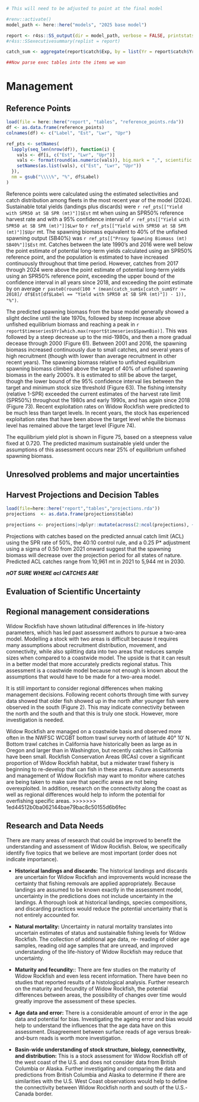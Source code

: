 
<!-- -->
<!-- Load the report from the completed model -->
```r

# This will need to be adjusted to point at the final model

#renv::activate()
model_path <- here::here("models", "2025 base model")

report <- r4ss::SS_output(dir = model_path, verbose = FALSE, printstats = FALSE)
#r4ss::SSexecutivesummary(replist = report) 

catch_sum <- aggregate(report$catch$Exp, by = list(Yr = report$catch$Yr), sum)

##Now parse exec tables into the items we wan
```




# Management 

## Reference Points

```r

load(file = here::here("report", "tables", "reference_points.rda"))
df <- as.data.frame(reference_points)
colnames(df) <- c("Label", "Est", "Lwr", "Upr")

ref_pts <- setNames(
  lapply(seq_len(nrow(df)), function(i) {
    vals <- df[i, c("Est", "Lwr", "Upr")]
    vals <- format(round(as.numeric(vals)), big.mark = ",", scientific = FALSE)
    setNames(as.list(vals), c("Est", "Lwr", "Upr"))
  }),
  nm = gsub("\\\\%", "%", df$Label)
)

```


Reference points were calculated using the estimated selectivities and catch distribution among fleets in the most recent year of the model (2024). Sustainable total yields (landings plus discards) were `r ref_pts[["Yield with SPR50 at SB SPR (mt)"]]$Est` mt when using an SPR50% reference harvest rate and with a 95% confidence interval of `r ref_pts[["Yield with SPR50 at SB SPR (mt)"]]$Lwr` to `r ref_pts[["Yield with SPR50 at SB SPR (mt)"]]$Upr` mt. The spawning biomass equivalent to 40% of the unfished spawning output (SB40%) was `r ref_pts[["Proxy Spawning Biomass (mt) SB40%"]]$Est` mt. Catches between the late 1990's and 2016 were well below the point estimate of potential long-term yields calculated using an SPR50% reference point, and the population is estimated to have increased continuously throughout that time period. However, catches from 2017 through 2024 were above the point estimate of potential long-term yields using an SPR50% reference point, exceeding the upper bound of the confidence interval in all years since 2018, and exceeding the point estimate by on average `r paste0(round(100 * (mean(catch_sum$x[catch_sum$Yr >= 2018]/ df$Est[df$Label == "Yield with SPR50 at SB SPR (mt)"]) - 1)), "%")`.

The predicted spawning biomass from the base model generally showed a slight decline until the late 1970s, followed by steep increase above unfished equilibrium biomass and reaching a peak in `r report$timeseries$Yr[which.max(report$timeseries$SpawnBio)]`. This was followed by a steep decrease up to the mid-1980s, and then a more gradual decease through 2000 (Figure 61). Between 2001 and 2016, the spawning biomass increased continuously due to small catches, and several years of high recruitment (though with lower than average recruitment in other recent years). The spawning biomass relative to unfished equilibrium spawning biomass climbed above the target of 40% of unfished spawning biomass in the early 2000's. It is estimated to still be above the target, though the lower bound of the 95% confidence interval lies between the target and minimum stock size threshold (Figure 63). The fishing intensity (relative 1-SPR) exceeded the current estimates of the harvest rate limit (SPR50%) throughout the 1980s and early 1990s, and has again since 2018 (Figure 73). Recent exploitation rates on Widow Rockfish were predicted to be much less than target levels. In recent years, the stock has experienced exploitation rates that have been above the target level while the biomass level has remained above the target level (Figure 74).

The equilibrium yield plot is shown in Figure 75, based on a steepness value fixed at 0.720. The predicted maximum sustainable yield under the assumptions of this assessment occurs near 25% of equilibrium unfished spawning biomass.


## Unresolved problems and major uncertainties


## Harvest Projections and Decision Tables

```r
load(file=here::here("report","tables","projections.rda"))
projections  <- as.data.frame(projections$table)

projections <- projections|>dplyr::mutate(across(2:ncol(projections), ~ round(.x)))

```




Projections with catches based on the predicted annual catch limit (ACL) using the SPR rate of 50%, the
40:10 control rule, and a 0.25 P* adjustment using a sigma of 0.50 from 2021 onward suggest that the
spawning biomass will decrease over the projection period for all states of nature. Predicted ACL catches
range from 10,961 mt in 2021 to 5,944 mt in 2030. 

***nOT SURE WHERE acl CATCHES ARE ***

## Evaluation of Scientific Uncertainty

## Regional management considerations


Widow Rockfish have shown latitudinal differences in life-history parameters, which has led past assessment authors to pursue a two-area model. Modelling a stock with two areas is difficult because it requires many assumptions about recruitment distribution, movement, and connectivity, while also splitting data into two areas that reduces sample sizes when compared to a coastwide model. The upside is that it can result in a better model that more accurately predicts regional status. This assessment is a coastwide model because not enough is known about the assumptions that would have to be made for a two-area model. 

It is still important to consider regional differences when making management decisions. Following recent cohorts through time with survey data showed that older fish showed up in the north after younger fish were observed in the south (Figure 2). This may indicate connectivity between the north and the south and that this is truly one stock. However, more investigation is needed.

Widow Rockfish are managed on a coastwide basis and observed more often in the NWFSC WCGBT bottom trawl survey north of latitude 40° 10′ N. Bottom trawl catches in California have historically been as large as in Oregon and larger than in Washington, but recently catches in California have been small. Rockfish Conservation Areas (RCAs) cover a significant proportion of Widow Rockfish habitat, but a midwater trawl fishery is beginning to re-develop that can fish in these areas. Future assessments and management of Widow Rockfish may want to monitor where catches are being taken to make sure that specific areas are not being overexploited. In addition, research on the connectivity along the coast as well as regional differences would help to inform the potential for overfishing specific areas.
>>>>>>> 1ed44512b0ba062144bae79bac8c50155d6b6fec

## Research and Data Needs

<!-- 1. Describe progress on Research and Data Needs items identified in the most recent previous stock assessment document and associated STAR panel report.  -->
<!-- 2. Describe new research and data needs and specify their priority (high, medium, low).  -->

There are many areas of research that could be improved to benefit the understanding and assessment of
Widow Rockfish. Below, we specifically identify five topics that we believe are most important (order
does not indicate importance).

* **Historical landings and discards:** The historical landings and discards are uncertain for Widow
Rockfish and improvements would increase the certainty that fishing removals are applied
appropriately. Because landings are assumed to be known exactly in the assessment model,
uncertainty in the predictions does not include uncertainty in the landings. A thorough look at
historical landings, species compositions, and discarding practices would reduce the potential
uncertainty that is not entirely accounted for.

* **Natural mortality:** Uncertainty in natural mortality translates into uncertain estimates of status
and sustainable fishing levels for Widow Rockfish. The collection of additional age data, re-
reading of older age samples, reading old age samples that are unread, and improved
understanding of the life-history of Widow Rockfish may reduce that uncertainty.

* **Maturity and fecundity:**: There are few studies on the maturity of Widow Rockfish and even
less recent information. There have been no studies that reported results of a histological
analysis. Further research on the maturity and fecundity of Widow Rockfish, the potential
differences between areas, the possibility of changes over time would greatly improve the
assessment of these species.
* **Age data and error:** There is a considerable amount of error in the age data and potential for
bias. Investigating the ageing error and bias would help to understand the influences that the age
data have on this assessment. Disagreement between surface reads of age versus break-and-burn
reads is worth more investigation.
* **Basin-wide understanding of stock structure, biology, connectivity, and distribution:** This is
a stock assessment for Widow Rockfish off of the west coast of the U.S. and does not consider
data from British Columbia or Alaska. Further investigating and comparing the data and
predictions from British Columbia and Alaska to determine if there are similarities with the U.S.
West Coast observations would help to define the connectivity between Widow Rockfish north
and south of the U.S.-Canada border.